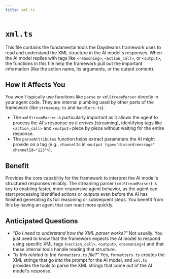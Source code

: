 ```yaml
---
title: xml.ts
---
```


# `xml.ts`

This file contains the fundamental tools the Daydreams framework uses to read and understand the XML structure in the AI model's responses. When the AI model replies with tags like `<reasoning>`, `<action_call>`, or `<output>`, the functions in this file help the framework pull out the important information (like the action name, its arguments, or the output content).

## How it Affects You

You won't typically use functions like `parse` or `xmlStreamParser` directly in your agent code. They are internal plumbing used by other parts of the framework (like `streaming.ts` and `handlers.ts`).

-   The `xmlStreamParser` is particularly important as it allows the agent to process the AI's response _as it arrives_ (streaming), identifying tags like `<action_call>` and `<output>` piece by piece without waiting for the entire response.
-   The `parseAttributes` function helps extract parameters the AI might provide on a tag (e.g., `channelId` in `<output type="discord:message" channelId="123">`).

## Benefit

Provides the core capability for the framework to interpret the AI model's structured responses reliably. The streaming parser (`xmlStreamParser`) is key to enabling faster, more responsive agent behavior, as the agent can start processing identified actions or outputs even before the AI has finished generating its full reasoning or subsequent steps. You benefit from this by having an agent that can react more quickly.

## Anticipated Questions

-   _"Do I need to understand how the XML parser works?"_
    Not usually. You just need to know that the framework expects the AI model to respond using specific XML tags (`<action_call>`, `<output>`, `<reasoning>`) and that these internal tools handle reading that structure.
-   _"Is this related to the `formatters.ts` file?"_
    Yes, `formatters.ts` creates the XML strings that go _into_ the prompt for the AI model, and `xml.ts` provides the tools to parse the XML strings that come _out_ of the AI model's response.